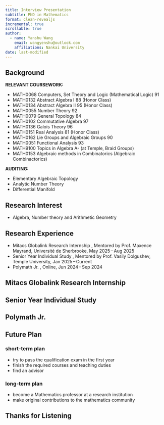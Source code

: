 ```yaml
---
title: Interview Presentation
subtitle: PhD in Mathematics
format: clean-revealjs
incremental: true   
scrollable: true
author:
  - name: Yanshu Wang
    email: wangyenshu@outlook.com
    affiliations: Nankai University
date: last-modified
---
```


## Background {.smaller}

**RELEVANT COURSEWORK:**

- MATH0068 Computers, Set Theory and Logic (Mathematical Logic) 91
- MATH0132 Abstract Algebra I 88 (Honor Class)
- MATH0134 Abstract Algebra II 95 (Honor Class)
- MATH0055 Number Theory 92
- MATH0079 General Topology 84 
- MATH0102 Commutative Algebra 97
- MATH0136 Galois Theory 96 
- MATH0151 Real Analysis 81 (Honor Class)
- MATH0162 Lie Groups and Algebraic Groups 90 
- MATH0051 Functional Analysis 93 
- MATH9100 Topics in Algebra A- (at Temple, Braid Groups) 
- MATH0153 Algebraic methods in Combinatorics (Algebraic Combinactorics)

**AUDITING:**

- Elementary Algebraic Topology
- Analytic Number Theory
- Differential Manifold

## Research Interest

- Algebra, Number theory and Arithmetic Geometry

## Research Experience

- Mitacs Globalink Research Internship [[]{.button}](#sec-mitacs), Mentored by Prof. Maxence Mayrand, Université de Sherbrooke, May 2025 – Aug 2025
- Senior Year Individual Study [[]{.button}](#sec-GT), Mentored by Prof. Vasily Dolgushev, Temple University, Jan 2025 – Current
- Polymath Jr. [[]{.button}](#sec-polymath), Online, Jun 2024 – Sep 2024

## Mitacs Globalink Research Internship {#sec-mitacs}


## Senior Year Individual Study {#sec-GT}


## Polymath Jr. {#sec-polymath}


## Future Plan

### short-term plan

- try to pass the qualification exam in the first year
- finish the required courses and teaching duties
- find an advisor

### long-term plan

- become a Mathematics professor at a research institution
- make original contributions to the mathematics community

## Thanks for Listening {.center}
